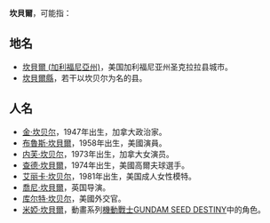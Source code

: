 '''坎貝爾'''，可能指：

==地名==
*[[坎貝爾_(加利福尼亞州)|坎貝爾 (加利福尼亞州)]]，美国加利福尼亚州圣克拉拉县城市。
*[[坎貝爾縣|坎貝爾縣]]，若干以坎贝尔为名的县。

==人名==
*[[金·坎贝尔|金·坎贝尔]]，1947年出生，加拿大政治家。
*[[布魯斯·坎貝爾|布魯斯·坎貝爾]]，1958年出生，美國演員。
*[[内芙·坎贝尔|内芙·坎贝尔]]，1973年出生，加拿大女演员。
*[[查德·坎貝爾|查德·坎貝爾]]，1974年出生，美國高爾夫球選手。
*[[艾丽卡·坎贝尔|艾丽卡·坎贝尔]]，1981年出生，美国成人女性模特。
*[[喬尼·坎貝爾|喬尼·坎貝爾]]，英国导演。
*[[库尔特·坎贝尔|库尔特·坎贝尔]]，美國外交官。
*[[米婭·坎貝爾|米婭·坎貝爾]]，動畫系列[[機動戰士GUNDAM_SEED_DESTINY|機動戰士GUNDAM SEED DESTINY]]中的角色。

{{Disambig|Cat=三字消歧义}}